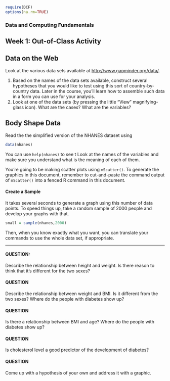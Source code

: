 ```r
require(DCF)
options(na.rm=TRUE)
```

### Data and Computing Fundamentals

Week 1: Out-of-Class Activity
-----------------


## Data on the Web

Look at the various data sets available at <http://www.gapminder.org/data/>.

1. Based on the names of the data sets available, construct several hypotheses that you would like to test using this sort of country-by-country data.  Later in the course, you'll learn how to assemble such data in a form you can use for your analysis.
2. Look at one of the data sets (by pressing the little "View" magnifying-glass icon).  What are the cases?  What are the variables?

## Body Shape Data

Read the the simplified version of the NHANES dataset using 
```r
data(nhanes)
```

You can use `help(nhanes)` to see t
Look at the names of the variables and make sure you understand what is the meaning of each of them.

You're going to be making scatter plots using `mScatter()`.  To generate the graphics in this document, remember to cut-and-paste the command output of `mScatter()` into a fenced R command in this document.

#### Create a Sample

It takes several seconds to generate a graph using this number of data points.  To speed things up, take a random sample of 2000 people and develop your graphs with that.  
```r
small = sample(nhanes,2000)
```

Then, when you know exactly what you want, you can translate your commands to use the whole data set, if appropriate.

------------

#### QUESTION: 

Describe the relationship between height and weight.  Is there reason to think that it's different for the two sexes?

#### QUESTION

Describe the relationship between weight and BMI.  Is it different from the two sexes?  Where do the people with diabetes show up?

#### QUESTION

Is there a relationship between BMI and age?  Where do the people with diabetes show up?

#### QUESTION

Is cholesterol level a good predictor of the development of diabetes?

#### QUESTION

Come up with a hypothesis of your own and address it with a graphic.

